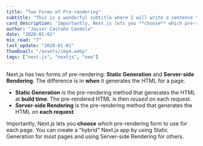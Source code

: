 ```yaml
---
title: "Two Forms of Pre-rendering"
subtitle: "This is a wonderful subtitle where I will write a sentence to make the potential reader clicking."
card_description: 'Importantly, Next.js lets you **choose** which pre-rendering form to use for each page. You can create a "hybrid" Next.js app by using Static Generation for most pages and using Server-side Rendering for others. Importantly, Next.js lets you **choose** which pre-rendering form to use for each page. You can create a "hybrid" Next.js app by using Static Generation for most pages and using Server-side Rendering for others.'
author: "Javier Castaño Candela"
date: "2020-01-02"
min_read: "7"
last_update: "2020-01-02"
thumbnail: "/assets/img4.webp"
tags: ["next.js", "nextjs", "new"]
---
```


Next.js has two forms of pre-rendering: **Static Generation** and **Server-side Rendering**. The difference is in **when** it generates the HTML for a page.

- **Static Generation** is the pre-rendering method that generates the HTML at **build time**. The pre-rendered HTML is then _reused_ on each request.
- **Server-side Rendering** is the pre-rendering method that generates the HTML on **each request**.

Importantly, Next.js lets you **choose** which pre-rendering form to use for each page. You can create a "hybrid" Next.js app by using Static Generation for most pages and using Server-side Rendering for others.
